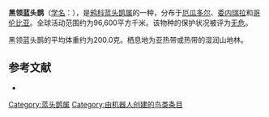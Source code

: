 {{noteTA
|G1=unit
}}
{{Speciesbox
| name = 黑领蓝头鹊
| image = XanthuraQuindiunaKeulemans.jpg
| status = LC | status_system = IUCN3.1
| genus = Cyanolyca
| species = armillata
| authority = [[约翰·爱德华·格雷|Gray]], 1845
| range_map = 
}}

'''黑领蓝头鹊'''（[[学名|学名]]：{{lang|la|''Cyanolyca armillata''}}），是[[鸦科|鸦科]][[蓝头鹊属|蓝头鹊属]]的一种，分布于[[厄瓜多尔|厄瓜多尔]]、[[委内瑞拉|委内瑞拉]]和[[哥伦比亚|哥伦比亚]]。全球活动范围约为96,600平方千米。该物种的保护状况被评为[[无危|无危]]。

黑领蓝头鹊的平均体重约为200.0克。栖息地为亚热带或热带的湿润山地林。

== 参考文献 ==
{{commons category|Cyanolyca armillata}}
*{{cite web|url=http://www.birdlife.org/datazone/speciesfactsheet.php?id=5693&m=0|title=Cyanolyca armillata|publisher=[[国际鸟盟|BirdLife.org]]|accessdate=2011-06-27}}
{{Taxonbar|from=Q1587918}}

[[Category:蓝头鹊属|Category:蓝头鹊属]]
[[Category:由机器人创建的鸟类条目|Category:由机器人创建的鸟类条目]]